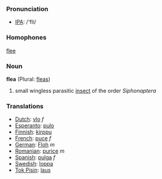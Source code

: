 === Pronunciation ===
*[[w:IPA|IPA]]: /'fli/

=== Homophones ===
[[flee]]

=== Noun ===

'''flea''' (Plural: [[fleas]])

# small wingless parasitic [[insect]] of the order ''Siphonaptera''

=== Translations ===
*[[Dutch]]: [[vlo]] ''f''
*[[Esperanto]]: [[pulo]]
*[[Finnish]]: [[kirppu]]
*[[French]]: [[puce]] ''f''
*[[German]]: [[Floh]] ''m''
*[[Romanian]]: [[purice]] ''m''
*[[Spanish]]: [[pulga]] ''f''
*[[Swedish]]: [[loppa]]
*[[Tok Pisin]]: [[laus]]